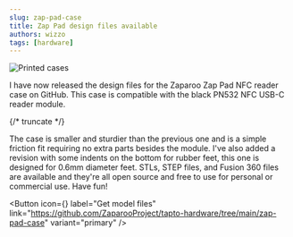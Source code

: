 ```yaml
---
slug: zap-pad-case
title: Zap Pad design files available
authors: wizzo
tags: [hardware]
---
```


![Printed cases](cover.jpg)

I have now released the design files for the Zaparoo Zap Pad NFC reader case on GitHub. This case is compatible with the black PN532 NFC USB-C reader module.

{/* truncate */}

The case is smaller and sturdier than the previous one and is a simple friction fit requiring no extra parts besides the module. I've also added a revision with some indents on the bottom for rubber feet, this one is designed for 0.6mm diameter feet.
STLs, STEP files, and Fusion 360 files are available and they're all open source and free to use for personal or commercial use. Have fun!

<Button
  icon={<FAIcon icon="fa-brands fa-github" />}
  label="Get model files"
  link="https://github.com/ZaparooProject/tapto-hardware/tree/main/zap-pad-case"
  variant="primary"
/>
